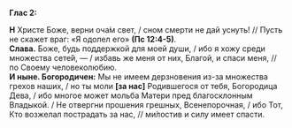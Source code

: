 **Глас 2:**

**Н** Христе Боже, верни оча́м свет, / сном смерти не дай уснуть! // Пусть не скажет враг: «Я одолел его» **(Пс 12:4-5)**.  
**Слава.** Боже, будь поддержкой для моей души, / ибо я хожу среди множества сете́й, — / избавь же меня от них, Благой, и спаси меня, // по Своему человеколюбию.  
**И ныне. Богородичен:** Мы не имеем дерзновения из-за множества грехов наших, / но ты моли **[**за нас**]** Родившегося от тебя, Богородица Дева, / ибо многое может мольба Матери пред благосклонным Владыкой. / Не отвергни прошения грешных, Всенепорочная, / ибо Тот, Кто возжелал пострадать за нас, // ми́лостив и силу имеет спасти.
